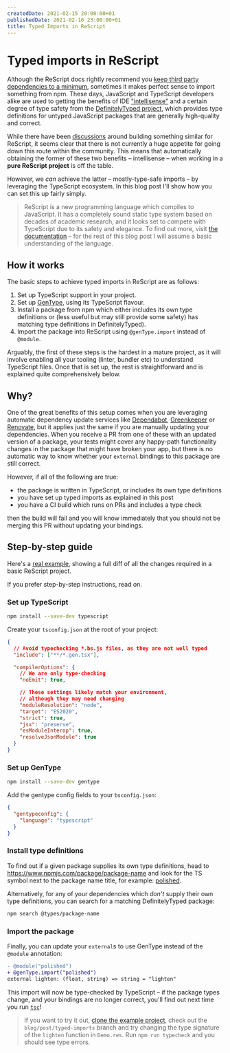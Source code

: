 ```yaml
---
createdDate: 2021-02-15 20:00:00+01
publishedDate: 2021-02-16 23:00:00+01
title: Typed Imports in ReScript
---
```


# Typed imports in ReScript

Although the ReScript docs rightly recommend you [keep third party dependencies to a minimum](https://rescript-lang.org/docs/manual/latest/project-structure#third-party-dependencies), sometimes it makes perfect sense to import something from npm. These days, JavaScript and TypeScript developers alike are used to getting the benefits of IDE ["intellisense"](https://code.visualstudio.com/docs/editor/intellisense) and a certain degree of type safety from the [DefinitelyTyped project](https://github.com/DefinitelyTyped/DefinitelyTyped), which provides type definitions for untyped JavaScript packages that are generally high-quality and correct.

While there have been [discussions](https://forum.rescript-lang.org/t/rfc-universal-monorepo-for-rescript-bindings/811) around building something similar for ReScript, it seems clear that there is not currently a huge appetite for going down this route within the community. This means that automatically obtaining the former of these two benefits – intellisense – when working in a **pure ReScript project** is off the table.

However, we _can_ achieve the latter – mostly-type-safe imports – by leveraging the TypeScript ecosystem. In this blog post I'll show how you can set this up fairly simply.

> ReScript is a new programming language which compiles to JavaScript. It has a completely sound static type system based on decades of academic research, and it looks set to compete with TypeScript due to its safety and elegance. To find out more, visit [the documentation](https://rescript-lang.org/docs/manual/latest/introduction) – for the rest of this blog post I will assume a basic understanding of the language.

## How it works

The basic steps to achieve typed imports in ReScript are as follows:

1. Set up TypeScript support in your project.
1. Set up [GenType](https://rescript-lang.org/docs/gentype/latest/introduction), using its TypeScript flavour.
1. Install a package from npm which either includes its own type definitions or (less useful but may still provide some safety) has matching type definitions in DefinitelyTyped).
1. Import the package into ReScript using `@genType.import` instead of `@module`.

Arguably, the first of these steps is the hardest in a mature project, as it will involve enabling all your tooling (linter, bundler etc) to understand TypeScript files. Once that is set up, the rest is straightforward and is explained quite comprehensively below.

## Why?

One of the great benefits of this setup comes when you are leveraging automatic dependency update services like [Dependabot](https://dependabot.com), [Greenkeeper](https://greenkeeper.io) or [Renovate](https://www.whitesourcesoftware.com/free-developer-tools/renovate/), but it applies just the same if you are manually updating your dependencies. When you receive a PR from one of these with an updated version of a package, your tests might cover any happy-path functionality changes in the package that might have broken your app, but there is no automatic way to know whether your `external` bindings to this package are still correct.

However, if all of the following are true:

- the package is written in TypeScript, or includes its own type definitions
- you have set up typed imports as explained in this post
- you have a CI build which runs on PRs and includes a type check

then the build will fail and you will know immediately that you should not be merging this PR without updating your bindings.

## Step-by-step guide

Here's a [real example](https://github.com/benadamstyles/rescript-example-project/compare/blog/post/typed-imports), showing a full diff of all the changes required in a basic ReScript project.

If you prefer step-by-step instructions, read on.

### Set up TypeScript

```sh
npm install --save-dev typescript
```

Create your `tsconfig.json` at the root of your project:

```json
{
  // Avoid typechecking *.bs.js files, as they are not well typed
  "include": ["**/*.gen.tsx"],

  "compilerOptions": {
    // We are only type-checking
    "noEmit": true,

    // These settings likely match your environment,
    // although they may need changing
    "moduleResolution": "node",
    "target": "ES2020",
    "strict": true,
    "jsx": "preserve",
    "esModuleInterop": true,
    "resolveJsonModule": true
  }
}
```

### Set up GenType

```sh
npm install --save-dev gentype
```

Add the gentype config fields to your `bsconfig.json`:

```json
{
  "gentypeconfig": {
    "language": "typescript"
  }
}
```

### Install type definitions

To find out if a given package supplies its own type definitions, head to https://www.npmjs.com/package/package-name and look for the TS symbol next to the package name title, for example: [polished](https://www.npmjs.com/package/polished).

Alternatively, for any of your dependencies which _don't_ supply their own type definitions, you can search for a matching DefinitelyTyped package:

```sh
npm search @types/package-name
```

### Import the package

Finally, you can update your `external`s to use GenType instead of the `@module` annotation:

```diff
- @module("polished")
+ @genType.import("polished")
external lighten: (float, string) => string = "lighten"
```

This import will now be type-checked by TypeScript – if the package types change, and your bindings are no longer correct, you'll find out next time you run [`tsc`](https://github.com/benadamstyles/rescript-example-project/blob/blog/post/typed-imports/package.json#L5)!

> If you want to try it out, [clone the example project](https://github.com/benadamstyles/rescript-example-project), check out the `blog/post/typed-imports` branch and try changing the type signature of the `lighten` function in `Demo.res`. Run `npm run typecheck` and you should see type errors.
